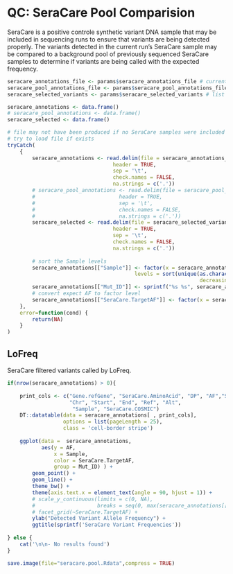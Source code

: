 # QC: SeraCare Pool Comparision

SeraCare is a positive controle synthetic variant DNA sample that may be included in sequencing runs to ensure that variants are being detected properly. The variants detected in the current run's SeraCare sample may be compared to a background pool of previously sequenced SeraCare samples to determine if variants are being called with the expected frequency.

```r
seracare_annotations_file <- params$seracare_annotations_file # current run SeraCare sample variants
seracare_pool_annotations_file <- params$seracare_pool_annotations_file # SeraCare pool variants
seracare_selected_variants <- params$seracare_selected_variants # list of known SeraCare variants

seracare_annotations <- data.frame()
# seracare_pool_annotations <- data.frame()
seracare_selected <- data.frame()

# file may not have been produced if no SeraCare samples were included in run; 
# try to load file if exists
tryCatch(
    {
        seracare_annotations <- read.delim(file = seracare_annotations_file, 
                                  header = TRUE, 
                                  sep = '\t', 
                                  check.names = FALSE, 
                                  na.strings = c('.'))
        # seracare_pool_annotations <- read.delim(file = seracare_pool_annotations_file, 
        #                           header = TRUE, 
        #                           sep = '\t', 
        #                           check.names = FALSE, 
        #                           na.strings = c('.'))
        seracare_selected <- read.delim(file = seracare_selected_variants, 
                                  header = TRUE, 
                                  sep = '\t', 
                                  check.names = FALSE, 
                                  na.strings = c('.'))
        
        # sort the Sample levels
        seracare_annotations[["Sample"]] <- factor(x = seracare_annotations[["Sample"]],
                                         levels = sort(unique(as.character(seracare_annotations[["Sample"]]),
                                                              decreasing = TRUE)))
        seracare_annotations[["Mut_ID"]] <- sprintf("%s %s", seracare_annotations[["SeraCare.Gene"]], seracare_annotations[["SeraCare.AminoAcid"]])
        # convert expect AF to factor level
        seracare_annotations[["SeraCare.TargetAF"]] <- factor(x = seracare_annotations[["SeraCare.TargetAF"]], levels = sort(unique(seracare_annotations[["SeraCare.TargetAF"]])))
    },
    error=function(cond) {
        return(NA)
    }
)

```

## LoFreq

SeraCare filtered variants called by LoFreq.

```r
if(nrow(seracare_annotations) > 0){
    
    print_cols <- c("Gene.refGene", "SeraCare.AminoAcid", "DP", "AF","SeraCare.TargetAF", 
                    "Chr", "Start", "End", "Ref", "Alt", 
                     "Sample", "SeraCare.COSMIC")
    DT::datatable(data = seracare_annotations[ , print_cols],
                  options = list(pageLength = 25),
                  class = 'cell-border stripe')
    
    ggplot(data =  seracare_annotations, 
           aes(y = AF, 
               x = Sample, 
               color = SeraCare.TargetAF, 
               group = Mut_ID) ) + 
        geom_point() +
        geom_line() +
        theme_bw() +
        theme(axis.text.x = element_text(angle = 90, hjust = 1)) +
        # scale_y_continuous(limits = c(0, NA), 
        #                    breaks = seq(0, max(seracare_annotations[["AF"]]), 0.025)) +
        # facet_grid(~SeraCare.TargetAF) +
        ylab("Detected Variant Allele Frequency") +
        ggtitle(sprintf('SeraCare Variant Frequencies'))
    
} else {
    cat('\n\n- No results found')
}
```

```r
save.image(file="seracare.pool.Rdata",compress = TRUE)
```
